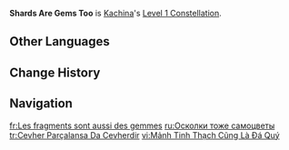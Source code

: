 {{Constellation Infobox
|image         = Constellation Shards Are Gems Too.png
|character     = Kachina
|level         = 1
|description   = When Kachina mounts or dismounts Turbo Twirly, she will absorb nearby Elemental Shards created by Crystallize.<br>Additionally, when a party member picks up such a Shard, 3 Energy will be restored to Kachina. Energy can be restored this way once every 5s.
|scale_att1    = 
|scale_att2    = 
|utility1      = Energy Generation
|utility2      = 
}}
'''Shards Are Gems Too''' is [[Kachina]]'s [[Level 1 Constellation]].
<!--
==Gameplay Notes==
--><!--
==Preview==
{Preview
|file = Shards Are Gems Too Preview
}
-->
==Other Languages==
{{Other Languages
|en       = Shards Are Gems Too
|zhs      = 晶片，也是一种宝石
|zhs_rm   = Jīngpiàn, Yěshì Yīzhǒng Bǎoshí
|zht      = 晶片，也是一種寶石
|zht_rm   = Jīngpiàn, Yěshì Yīzhǒng Bǎoshí
|zh_tl    = Shards, are Gems Too
|ja       = 結晶の欠片だって宝石だから。
|ja_rm    = Kesshou no Kakera Datte Houseki Dakara.
|ja_tl    = Because Crystal Shards are Gems as Well.
|ko       = 결정도 보물이야
|ko_rm    = 
|ko_tl    = 
|es       = Los fragmentos también son gemas
|es_tl    = The Fragments Are Also Gems
|fr       = Les fragments sont aussi des gemmes
|fr_tl    = Fragments Are Gems Too
|ru       = Осколки тоже самоцветы
|ru_tl    = Shards Are Gems Too
|th       = Shards Are Gems Too
|vi       = Mảnh Tinh Thạch Cũng Là Đá Quý
|vi_tl    = 
|de       = Auch Kristallsplitter sind Edelsteine
|de_tl    = Crystal Slivers Are Gems Too
|id       = Shards Are Gems Too
|pt       = Fragmentos São Gemas Também
|pt_tl    = 
|tr       = Cevher Parçalansa Da Cevherdir
|tr_tl    = 
|it       = Anche i frammenti sono gemme
|it_tl    = 
}}

==Change History==
{{Change History|5.0}}

==Navigation==
{{Talent Navbox|Kachina}}

[[fr:Les fragments sont aussi des gemmes]]
[[ru:Осколки тоже самоцветы]]
[[tr:Cevher Parçalansa Da Cevherdir]]
[[vi:Mảnh Tinh Thạch Cũng Là Đá Quý]]